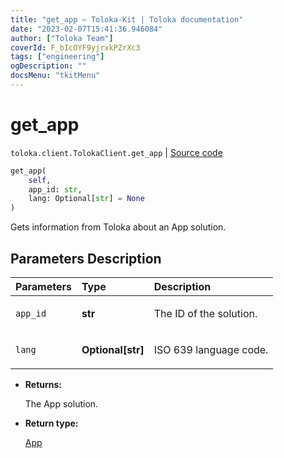 ```yaml
---
title: "get_app — Toloka-Kit | Toloka documentation"
date: "2023-02-07T15:41:36.946084"
author: ["Toloka Team"]
coverId: F_bIcOYF9yjrxkPZrXc3
tags: ["engineering"]
ogDescription: ""
docsMenu: "tkitMenu"
---
```


# get_app
`toloka.client.TolokaClient.get_app` | [Source code](https://github.com/Toloka/toloka-kit/blob/v1.1.3/src/client/__init__.py#L3717)

```python
get_app(
    self,
    app_id: str,
    lang: Optional[str] = None
)
```

Gets information from Toloka about an App solution.

## Parameters Description

| Parameters | Type | Description |
| :----------| :----| :-----------|
`app_id`|**str**|<p>The ID of the solution.</p>
`lang`|**Optional\[str\]**|<p>ISO 639 language code.</p>

* **Returns:**

  The App solution.

* **Return type:**

  [App](/docs-new/toloka-kit/reference/toloka.client.app.App)
